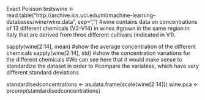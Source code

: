 Exact Poisson testswine <- read.table("http://archive.ics.uci.edu/ml/machine-learning-databases/wine/wine.data", sep=",")
#wine contains data on concentrations of 13 different chemicals (V2-V14) in wines 
#grown in the same region in Italy that are derived from three different cultivars (indicated in V1).

sapply(wine[2:14], mean) #show the average concentration of the different chemicals
sapply(wine[2:14], std) #show the concentration variations for the different chemicals
#We can see here that it would make sense to standardize the dataset in order to 
#compare the variables, which have very different standard deviations 

standardisedconcentrations <- as.data.frame(scale(wine[2:14]))
wine.pca <- prcomp(standardisedconcentrations)
